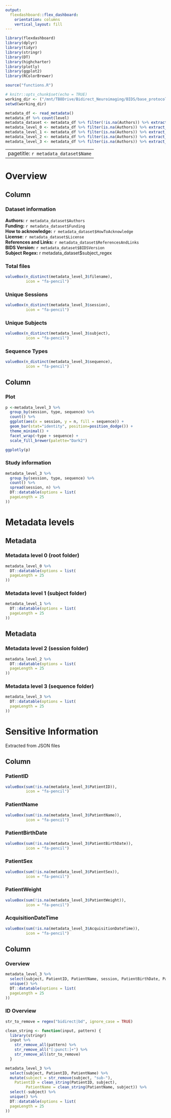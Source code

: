 ```yaml
---
output: 
  flexdashboard::flex_dashboard:
    orientation: columns
    vertical_layout: fill
---
```


```r
library(flexdashboard)
library(dplyr)
library(tidyr)
library(stringr)
library(DT)
library(highcharter)
library(plotly)
library(ggplot2)
library(RColorBrewer)

source("functions.R")

# knitr::opts_chunk$set(echo = TRUE)
working_dir <- ("/mnt/TB8Drive/Bidirect_Neuroimaging/BIDS/base_protocol/sourcedata/") 
setwd(working_dir)

metadata_df <- read_metadata()
metadata_df %>% count(level)
metadata_dataset <- metadata_df %>% filter(!is.na(Authors)) %>% extract_metadata(0)
metadata_level_0 <- metadata_df %>% filter(is.na(Authors)) %>% extract_metadata(0) # root folder data
metadata_level_1 <- metadata_df %>% filter(is.na(Authors)) %>% extract_metadata(1)
metadata_level_2 <- metadata_df %>% filter(is.na(Authors)) %>% extract_metadata(2)
metadata_level_3 <- metadata_df %>% filter(is.na(Authors)) %>% extract_metadata(3)
```

---
pagetitle: `r metadata_dataset$Name`
---

Overview
=======================================================================

Column {data-width=150}
-----------------------------------------------------------------------

### Dataset information

__Authors:__ `r metadata_dataset$Authors`  
__Funding:__ `r metadata_dataset$Funding`  
__How to acknowledge:__ `r metadata_dataset$HowToAcknowledge`  
__License__: `r metadata_dataset$License`  
__References and Links:__ `r metadata_dataset$ReferencesAndLinks`  
__BIDS Version:__ `r metadata_dataset$BIDSVersion`  
__Subject Regex:__ r metadata_dataset$subject_regex

### Total files

```r
valueBox(n_distinct(metadata_level_3$filename),
         icon = "fa-pencil")
```

### Unique Sessions

```r
valueBox(n_distinct(metadata_level_3$session),
         icon = "fa-pencil")
```

### Unique Subjects

```r
valueBox(n_distinct(metadata_level_3$subject),
         icon = "fa-pencil")
```

### Sequence Types

```r
valueBox(n_distinct(metadata_level_3$sequence),
         icon = "fa-pencil")
```




Column {data-width=500}
-----------------------------------------------------------------------

### Plot

```r
p <-metadata_level_3 %>%
  group_by(session, type, sequence) %>%
  count() %>%
  ggplot(aes(x = session, y = n, fill = sequence)) +
  geom_bar(stat="identity", position=position_dodge()) +
  theme_minimal() +
  facet_wrap(~type + sequence) +
  scale_fill_brewer(palette="Dark2")

ggplotly(p)
```


### Study information

```r
metadata_level_3 %>%
  group_by(session, type, sequence) %>%
  count() %>%
  spread(session, n) %>%
  DT::datatable(options = list(
  pageLength = 25
))
```


Metadata levels 
========================================================


Metadata {data-width=500}
-------------------------------------------------------------------------

### Metadata level 0 (root folder)

```r
metadata_level_0 %>%
  DT::datatable(options = list(
  pageLength = 25
))
```

### Metadata level 1 (subject folder)

```r
metadata_level_1 %>%
  DT::datatable(options = list(
  pageLength = 25
))
```


Metadata {data-width=500}
-----------------------------------------------------------------

### Metadata level 2 (session folder)

```r
metadata_level_2 %>%
  DT::datatable(options = list(
  pageLength = 25
))
```

### Metadata level 3 (sequence folder)

```r
metadata_level_3 %>%
  DT::datatable(options = list(
  pageLength = 25
))
```


Sensitive Information
===============================================================================
Extracted from JSON files

Column {data-width=150}
--------------------------------------------------------
### PatientID

```r
valueBox(sum(!is.na(metadata_level_3$PatientID)),
         icon = "fa-pencil")
```

### PatientName

```r
valueBox(sum(!is.na(metadata_level_3$PatientName)),
         icon = "fa-pencil")
```

### PatientBirthDate

```r
valueBox(sum(!is.na(metadata_level_3$PatientBirthDate)),
         icon = "fa-pencil")
```

### PatientSex

```r
valueBox(sum(!is.na(metadata_level_3$PatientSex)),
         icon = "fa-pencil")
```

### PatientWeight

```r
valueBox(sum(!is.na(metadata_level_3$PatientWeight)),
         icon = "fa-pencil")
```

### AcquisitionDateTime

```r
valueBox(sum(!is.na(metadata_level_3$AcquisitionDateTime)),
         icon = "fa-pencil")
```


Column {data-width=500}
--------------------------------------------------------

### Overview

```r


metadata_level_3 %>%
  select(subject, PatientID, PatientName, session, PatientBirthDate, PatientSex, PatientWeight) %>%
  unique() %>%
  DT::datatable(options = list(
  pageLength = 25
))
```

### ID Overview 
```r

str_to_remove = regex("bidirect|bd", ignore_case = TRUE)

clean_string <- function(input, pattern) {
  library(stringr)
  input %>%
    str_remove_all(pattern) %>%
    str_remove_all("[:punct:]+") %>%
    str_remove_all(str_to_remove)
  }

metadata_level_3 %>%
  select(subject, PatientID, PatientName) %>%
  mutate(subject = str_remove(subject, "sub-"),
    PatientID = clean_string(PatientID, subject),
         PatientName = clean_string(PatientName, subject)) %>%
  select(-subject) %>% 
  unique() %>%
  DT::datatable(options = list(
  pageLength = 25
))
```

